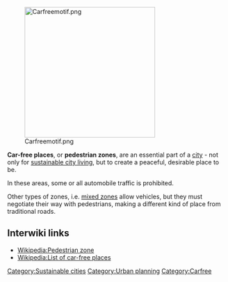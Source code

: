 [[File:Carfreemotif.png|center|300px]]

'''Car-free places''', or '''pedestrian zones''', are an essential part of a [[city]] - not only for [[sustainable city living]], but to create a peaceful, desirable place to be.

In these areas, some or all automobile traffic is prohibited. 

Other types of zones, i.e. [[mixed zones]]{{fact}} allow vehicles, but they must negotiate their way with pedestrians, making a different kind of place from traditional roads.

==Interwiki links ==

* [[Wikipedia:Pedestrian zone]]
* [[Wikipedia:List of car-free places]]

{{stub}}

[[Category:Sustainable cities]]
[[Category:Urban planning]]
[[Category:Carfree]]
